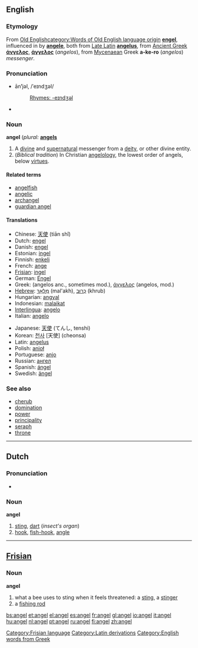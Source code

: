 {{see|Angel}}
==English==

===Etymology===
From [[w:Old English language|Old English]][[category:Words of Old English language origin]] '''[[engel]]''', influenced in {{enm}} by {{fro}} '''[[angele]]''', both from [[w:Vulgar Latin|Late Latin]] '''[[angelus]]''', from [[Ancient Greek]] '''[[άνγελος]]''', '''[[άγγελος]]''' (''angelos''), from [[Mycenaean]] Greek '''a-ke-ro''' (''angelos'') ''messenger''.{{w:Ancient Greek language}}

===Pronunciation===
*ān'''ʹ'''jəl, /ˈeɪndʒəl/
*:[[Rhymes:English:-eɪndʒəl|Rhymes: -eɪndʒəl]]
* {{audio|en-uk-angel.ogg|Audio (UK)}}

===Noun===
'''angel'''  (''plural:'' '''[[angels]]'''

# A [[divine]] and [[supernatural]] messenger from a [[deity]], or other divine entity.
# (''Biblical tradition'')  In Christian [[angelology]], the lowest order of angels, below [[virtue]]s.

====Related terms====
*[[angelfish]]
*[[angelic]]
*[[archangel]]
*[[guardian angel]]

====Translations====
{{top}}
*Chinese: [[天使]] (tiān shǐ)
*Dutch: [[engel]] {{m}}
*Danish: [[engel]]
*Estonian: [[ingel]]
*Finnish: [[enkeli]]
*French: [[ange]] {{m}}
*[[Frisian]]: [[ingel]]
*German: [[Engel]] {{m}}
*Greek: (angelos anc., sometimes mod.), [[άγγελος]] {{m}} (angelos, mod.)
*[[Hebrew]]: [[מלאך|מַלְאָךְ]] {{m}} (mal'akh), [[כרוב|כְּרוּב]] {{m}} (khrub)
*Hungarian: [[angyal]]
*Indonesian: [[malaikat]]
*[[Interlingua]]: [[angelo]]
*Italian: [[angelo]]
{{mid}}
*Japanese: [[天使]] (てんし, tenshi)
*Korean: [[천사]] [天使] (cheonsa)
*Latin: [[angelus]] {{m}}
*Polish: [[anioł]] {{m}}
*Portuguese: [[anjo]] {{m}}
*Russian: [[ангел]]
*Spanish: [[ángel]] {{m}}
*Swedish: [[ängel]] {{c}}
{{bottom}}

===See also===
*[[cherub]]
*[[domination]]
*[[power]]
*[[principality]]
*[[seraph]]
*[[throne]]

----
==Dutch==

===Pronunciation===
* {{IPA|/ˈaŋəl/}}

===Noun===
{{nl-noun|angels|angeltje}}
'''angel''' {{m}}
# [[sting]], [[dart]] (''insect's organ'')
# [[hook]], [[fish-hook]], [[angle]]

----

==[[Frisian]]==
[[Category:Frisian language]]
===Noun===
'''angel'''

# what a bee uses to sting when it feels threatened: a [[sting]], a [[stinger]]
# a [[fishing rod]]

[[Category:Latin derivations]]
[[Category:English words from Greek]]

[[bs:angel]]
[[et:angel]]
[[el:angel]]
[[es:angel]]
[[fr:angel]]
[[gl:angel]]
[[io:angel]]
[[it:angel]]
[[hu:angel]]
[[nl:angel]]
[[pt:angel]]
[[ru:angel]]
[[fi:angel]]
[[zh:angel]]